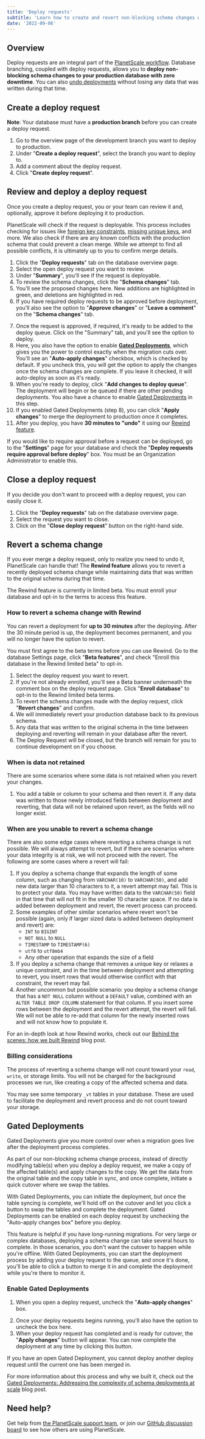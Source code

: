 ```yaml
---
title: 'Deploy requests'
subtitle: 'Learn how to create and revert non-blocking schema changes with PlanetScale deploy requests.'
date: '2022-09-06'
---
```



## Overview

Deploy requests are an integral part of the [PlanetScale workflow](/docs/concepts/planetscale-workflow). Database branching, coupled with deploy requests, allows you to **deploy non-blocking schema changes to your production database with zero downtime**. You can also [undo deployments](#revert-a-schema-change) without losing any data that was written during that time.

<VideoBlock src='/docs/img/docs/deploy-request.mp4'></VideoBlock>

## Create a deploy request

**Note**: Your database must have a **production branch** before you can create a deploy request.

1. Go to the overview page of the development branch you want to deploy to production.
2. Under "**Create a deploy request**", select the branch you want to deploy to.
3. Add a comment about the deploy request.
4. Click "**Create deploy request**".

<VideoBlock src='/docs/img/docs/create-deploy-request.mp4' />

## Review and deploy a deploy request

Once you create a deploy request, you or your team can review it and, optionally, approve it before deploying it to production.

PlanetScale will check if the request is deployable. This process includes checking for issues like [foreign key constraints](/docs/learn/operating-without-foreign-key-constraints), [missing unique keys](/docs/learn/change-single-unique-key), and more. We also check if there are any known conflicts with the production schema that could prevent a clean merge. While we attempt to find all possible conflicts, it is ultimately up to you to confirm merge details.

1. Click the "**Deploy requests**" tab on the database overview page.
2. Select the open deploy request you want to review.
3. Under "**Summary**", you'll see if the request is deployable.
4. To review the schema changes, click the "**Schema changes**" tab.
5. You'll see the proposed changes here. New additions are highlighted in green, and deletions are highlighted in red.
6. If you have required deploy requests to be approved before deployment, you'll also see the option to "**Approve changes**" or "**Leave a comment**" on the "**Schema changes**" tab.

<ImageBlock alt='PlanetScale deploy request - approve changes' src={approve} />

7.  Once the request is approved, if required, it's ready to be added to the deploy queue. Click on the "Summary" tab, and you'll see the option to deploy.
8. Here, you also have the option to enable [**Gated Deployments**](#gated-deployments), which gives you the power to control exactly when the migration cuts over. You'll see an "**Auto-apply changes**" checkbox, which is checked by default. If you uncheck this, you will get the option to apply the changes once the schema changes are complete. If you leave it checked, it will auto-deploy as soon as it's ready.
9.  When you're ready to deploy, click "**Add changes to deploy queue**". The deployment will begin or be queued if there are other pending deployments. You also have a chance to enable [Gated Deployments](#gated-deployments) in this step.
10. If you enabled Gated Deployments (step 8), you can click "**Apply changes**" to merge the deployment to production once it completes.
11. After you deploy, you have **30 minutes to "undo"** it using our [Rewind feature](#revert-a-schema-change).

If you would like to require approval before a request can be deployed, go to the "**Settings**" page for your database and check the "**Deploy requests require approval before deploy**" box. You must be an Organization Administrator to enable this.

## Close a deploy request

If you decide you don't want to proceed with a deploy request, you can easily close it.

1. Click the "**Deploy requests**" tab on the database overview page.
2. Select the request you want to close.
3. Click on the "**Close deploy request**" button on the right-hand side.

## Revert a schema change

If you ever merge a deploy request, only to realize you need to undo it, PlanetScale can handle that! The **Rewind feature** allows you to revert a recently deployed schema change while maintaining data that was written to the original schema during that time.

<InfoBlock type='note'>
  The Rewind feature is currently in limited beta. You must enroll your database and opt-in to the terms to access this
  feature.
</InfoBlock>

### How to revert a schema change with Rewind

You can revert a deployment for **up to 30 minutes** after the deploying. After the 30 minute period is up, the deployment becomes permanent, and you will no longer have the option to revert.

You must first agree to the beta terms before you can use Rewind. Go to the database Settings page, click "**Beta features**", and check "Enroll this database in the Rewind limited beta" to opt-in.

<VideoBlock src='/docs/img/docs/revert-schema-change.mp4' />

1. Select the deploy request you want to revert.
2. If you're not already enrolled, you'll see a Beta banner underneath the comment box on the deploy request page. Click "**Enroll database**" to opt-in to the Rewind limited beta terms.
3. To revert the schema changes made with the deploy request, click "**Revert changes**" and confirm.
4. We will immediately revert your production database back to its previous schema.
5. Any data that was written to the original schema in the time between deploying and reverting will remain in your database after the revert.
6. The Deploy Request will be closed, but the branch will remain for you to continue development on if you choose.

### When is data not retained

There are some scenarios where some data is not retained when you revert your changes.

1. You add a table or column to your schema and then revert it. If any data was written to those newly introduced fields between deployment and reverting, that data will not be retained upon revert, as the fields will no longer exist.

### When are you unable to revert a schema change

There are also some edge cases where reverting a schema change is not possible. We will always attempt to revert, but if there are scenarios where your data integrity is at risk, we will not proceed with the revert. The following are some cases where a revert will fail:

1. If you deploy a schema change that expands the length of some column, such as changing from `VARCHAR(10)` to `VARCHAR(50)`, and add new data larger than 10 characters to it, a revert attempt may fail. This is to protect your data. You may have written data to the `VARCHAR(50)` field in that time that will not fit in the smaller 10 character space. If no data is added between deployment and revert, the revert process can proceed.
2. Some examples of other similar scenarios where revert won't be possible (again, only if larger sized data is added between deployment and revert) are:
   - `INT` to `BIGINT`
   - `NOT NULL` to `NULL`
   - `TIMESTAMP` to `TIMESTAMP(6)`
   - `utf8` to `utf8mb4`
   - Any other operation that expands the size of a field
3. If you deploy a schema change that removes a unique key or relaxes a unique constraint, and in the time between deployment and attempting to revert, you insert rows that would otherwise conflict with that constraint, the revert may fail.
4. Another uncommon but possible scenario: you deploy a schema change that has a `NOT NULL` column without a `DEFAULT` value, combined with an `ALTER TABLE DROP COLUMN` statement for that column. If you insert some rows between the deployment and the revert attempt, the revert will fail. We will not be able to re-add that column for the newly inserted rows and will not know how to populate it.

For an in-depth look at how Rewind works, check out our [Behind the scenes: how we built Rewind](/blog/behind-the-scenes-how-we-built-rewind) blog post.

### Billing considerations

The process of reverting a schema change will not count toward your `read`, `write`, or storage limits. You will not be charged for the background processes we run, like creating a copy of the affected schema and data.

You may see some temporary `_vt` tables in your database. These are used to facilitate the deployment and revert process and do not count toward your storage.

## Gated Deployments

Gated Deployments give you more control over when a migration goes live after the deployment process completes.

As part of our non-blocking schema change process, instead of directly modifying table(s) when you deploy a deploy request, we make a copy of the affected table(s) and apply changes to the copy. We get the data from the original table and the copy table in sync, and once complete, initiate a quick cutover where we swap the tables.

With Gated Deployments, you can initiate the deployment, but once the table syncing is complete, we'll hold off on the cutover and let you click a button to swap the tables and complete the deployment. Gated Deployments can be enabled on each deploy request by unchecking the "Auto-apply changes box" before you deploy.

This feature is helpful if you have long-running migrations. For very large or complex databases, deploying a schema change can take several hours to complete. In those scenarios, you don't want the cutover to happen while you're offline. With Gated Deployments, you can start the deployment process by adding your deploy request to the queue, and once it's done, you'll be able to click a button to merge it in and complete the deployment while you're there to monitor it.

### Enable Gated Deployments

1. When you open a deploy request, uncheck the "**Auto-apply changes**" box.

<ImageBlock alt='PlanetScale deploy request - Auto-apply changes checkbox unchecked' src={gatedDeployments} />

2. Once your deploy requests begins running, you'll also have the option to uncheck the box here.
3. When your deploy request has completed and is ready for cutover, the "**Apply changes**" button will appear. You can now complete the deployment at any time by clicking this button.

<ImageBlock alt='PlanetScale deploy request - Apply changes from deployment button' src={applyChanges} />

<InfoBlock type='note'>
  If you have an open Gated Deployment, you cannot deploy another deploy request until the current one has been merged in.
</InfoBlock>

For more information about this process and why we built it, check out the [Gated Deployments: Addressing the complexity of schema deployments at scale](/blog/gated-deployments-addressing-the-complexity-of-schema-deployments-at-scale) blog post.

## Need help?

Get help from [the PlanetScale support team](https://support.planetscale.com), or join our [GitHub discussion board](https://github.com/planetscale/discussion/discussions) to see how others are using PlanetScale.
